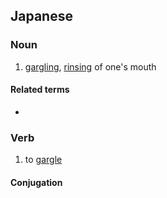 ==Japanese==
{{ja-kanjitab|がん|そう}}

===Noun===
{{ja-noun|がんそう|うがい}}
# [[gargling]], [[rinsing]] of one's mouth

====Related terms====
* {{l|ja|含嗽剤}}

===Verb===
{{ja-verb-suru|tr=intrans|がんそう|うがい}}
# to [[gargle]]

====Conjugation====
{{ja-suru|がんそう}}